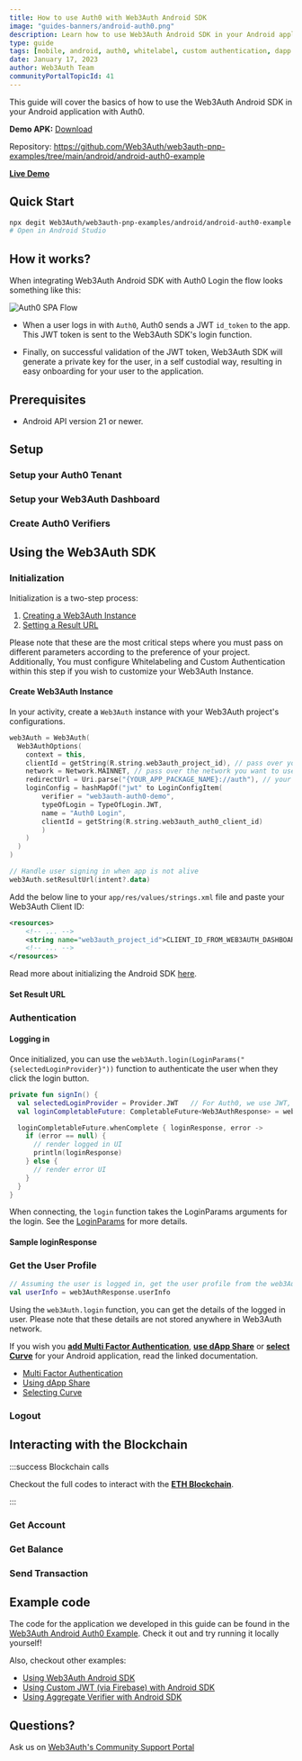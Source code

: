 ```yaml
---
title: How to use Auth0 with Web3Auth Android SDK
image: "guides-banners/android-auth0.png"
description: Learn how to use Web3Auth Android SDK in your Android application with Auth0.
type: guide
tags: [mobile, android, auth0, whitelabel, custom authentication, dapp share]
date: January 17, 2023
author: Web3Auth Team
communityPortalTopicId: 41
---
```



<SEO
  title="How to use Auth0 with Web3Auth Android SDK"
  description="Learn how to use Web3Auth Android SDK in your Android application with Auth0."
  image="https://web3auth.io/docs/guides-banners/android-auth0.png"
  slug="/guides/android-auth0"
/>

This guide will cover the basics of how to use the Web3Auth Android SDK in your Android application
with Auth0.

**Demo APK:**
[Download](https://github.com/Web3Auth/web3auth-pnp-examples/blob/main/android/android-auth0-example/app-debug.apk)

Repository:
https://github.com/Web3Auth/web3auth-pnp-examples/tree/main/android/android-auth0-example

**[Live Demo](https://w3a.link/android-auth0-example)**

## Quick Start

```bash
npx degit Web3Auth/web3auth-pnp-examples/android/android-auth0-example w3a-android-auth0-demo
# Open in Android Studio
```

## How it works?

When integrating Web3Auth Android SDK with Auth0 Login the flow looks something like this:

![Auth0 SPA Flow](/guides/auth0/auth0-spa-flow.png)

- When a user logs in with `Auth0`, Auth0 sends a JWT `id_token` to the app. This JWT token is sent
  to the Web3Auth SDK's login function.

- Finally, on successful validation of the JWT token, Web3Auth SDK will generate a private key for
  the user, in a self custodial way, resulting in easy onboarding for your user to the application.

## Prerequisites

<Web3AuthPrerequisites />

- Android API version 21 or newer.

<Auth0Prerequisites />

## Setup

### Setup your Auth0 Tenant

<Auth0Setup />

### Setup your Web3Auth Dashboard

<SetupWeb3AuthDashboard />

### Create Auth0 Verifiers

<Auth0VerifierSetup />

## Using the Web3Auth SDK

<Installation />

### Initialization

Initialization is a two-step process:

1. [Creating a Web3Auth Instance](#create-web3auth-instance)
2. [Setting a Result URL](#set-result-url)

Please note that these are the most critical steps where you must pass on different parameters
according to the preference of your project. Additionally, You must configure Whitelabeling and
Custom Authentication within this step if you wish to customize your Web3Auth Instance.

#### Create Web3Auth Instance

In your activity, create a `Web3Auth` instance with your Web3Auth project's configurations.

```kotlin
web3Auth = Web3Auth(
  Web3AuthOptions(
    context = this,
    clientId = getString(R.string.web3auth_project_id), // pass over your Web3Auth Client ID from Developer Dashboard
    network = Network.MAINNET, // pass over the network you want to use (MAINNET, TESTNET, CYAN, AQUA )
    redirectUrl = Uri.parse("{YOUR_APP_PACKAGE_NAME}://auth"), // your app's redirect URL
    loginConfig = hashMapOf("jwt" to LoginConfigItem(
        verifier = "web3auth-auth0-demo",
        typeOfLogin = TypeOfLogin.JWT,
        name = "Auth0 Login",
        clientId = getString(R.string.web3auth_auth0_client_id)
        )
    )
  )
)

// Handle user signing in when app is not alive
web3Auth.setResultUrl(intent?.data)
```

Add the below line to your `app/res/values/strings.xml` file and paste your Web3Auth Client ID:

```xml
<resources>
    <!-- ... -->
    <string name="web3auth_project_id">CLIENT_ID_FROM_WEB3AUTH_DASHBOARD</string>
    <!-- ... -->
</resources>
```

Read more about initializing the Android SDK [here](/sdk/pnp/android/initialize).

#### Set Result URL

<SetResultUrl />

### Authentication

#### Logging in

Once initialized, you can use the `web3Auth.login(LoginParams("{selectedLoginProvider}"))` function
to authenticate the user when they click the login button.

```kotlin
private fun signIn() {
  val selectedLoginProvider = Provider.JWT   // For Auth0, we use JWT, not AUTH0
  val loginCompletableFuture: CompletableFuture<Web3AuthResponse> = web3Auth.login(LoginParams(selectedLoginProvider, extraLoginOptions = ExtraLoginOptions(domain = "https://shahbaz-torus.us.auth0.com", verifierIdField = "sub")))

  loginCompletableFuture.whenComplete { loginResponse, error ->
    if (error == null) {
      // render logged in UI
      println(loginResponse)
    } else {
      // render error UI
    }
  }
}
```

When connecting, the `login` function takes the LoginParams arguments for the login. See the
[LoginParams](/sdk/pnp/android/usage#arguments) for more details.

#### Sample loginResponse

<AndroidResponse />

### Get the User Profile

```kotlin
// Assuming the user is logged in, get the user profile from the web3AuthResponse
val userInfo = web3AuthResponse.userInfo
```

Using the `web3Auth.login` function, you can get the details of the logged in user. Please note that
these details are not stored anywhere in Web3Auth network.

If you wish you **[add Multi Factor Authentication](/sdk/pnp/android/mfa)**,
**[use dApp Share](/sdk/pnp/android/dapp-share)** or
**[select Curve](/sdk/pnp/android/usage#selecting-curve)** for your Android application, read the
linked documentation.

- [Multi Factor Authentication](/sdk/pnp/android/mfa)
- [Using dApp Share](/sdk/pnp/android/dapp-share)
- [Selecting Curve](/sdk/pnp/android/usage#selecting-curve)

### Logout

<LogOut />

## Interacting with the Blockchain

:::success Blockchain calls

Checkout the full codes to interact with the
**[ETH Blockchain](/connect-blockchain/evm/ethereum/android)**.

:::

### Get Account

<PrepareAccount />

### Get Balance

<FetchBalance />

### Send Transaction

<SendTransaction />

## Example code

The code for the application we developed in this guide can be found in the
[Web3Auth Android Auth0 Example](https://github.com/Web3Auth/web3auth-pnp-examples/tree/main/android/android-auth0-example).
Check it out and try running it locally yourself!

Also, checkout other examples:

- [Using Web3Auth Android SDK](https://github.com/Web3Auth/web3auth-pnp-examples/tree/main/android/android-quick-start)
- [Using Custom JWT (via Firebase) with Android SDK](https://github.com/Web3Auth/web3auth-pnp-examples/tree/main/android/android-firebase-example)
- [Using Aggregate Verifier with Android SDK](https://github.com/Web3Auth/web3auth-pnp-examples/tree/main/android/android-aggregate-verifier-example)

## Questions?

Ask us on [Web3Auth's Community Support Portal](https://web3auth.io/community)
